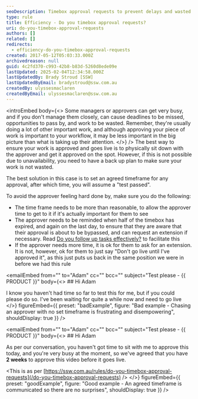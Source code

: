 ```yaml
---
seoDescription: Timebox approval requests to prevent delays and wasted effort, ensuring efficient workflow management.
type: rule
title: Efficiency - Do you timebox approval requests?
uri: do-you-timebox-approval-requests
authors: []
related: []
redirects:
  - efficiency-do-you-timebox-approval-requests
created: 2017-05-12T05:03:33.000Z
archivedreason: null
guid: 4c2fd370-c993-42b8-b83d-5260d8ede09e
lastUpdated: 2025-02-04T12:34:58.000Z
lastUpdatedBy: Brady Stroud [SSW]
lastUpdatedByEmail: bradystroud@ssw.com.au
createdBy: ulyssesmaclaren
createdByEmail: ulyssesmaclaren@ssw.com.au
---
```


<introEmbed
  body={<>
Some managers or approvers can get very busy, and if you don't manage them closely, can cause deadlines to be missed, opportunities to pass by, and work to be wasted. Remember, they're usually doing a lot of other important work, and although approving your piece of work is important to your workflow, it may be less important in the big picture than what is taking up their attention.
  </>}
/>
The best way to ensure your work is approved and goes live is to physically sit down with the approver and get it approved on the spot. However, if this is not possible due to unavailability, you need to have a back up plan to make sure your work is not wasted.

The best solution in this case is to set an agreed timeframe for any approval, after which time, you will assume a "test passed".

To avoid the approver feeling hard done by, make sure you do the following:

* The time frame needs to be more than reasonable, to allow the approver time to get to it if it's actually important for them to see
* The approver needs to be reminded when half of the timebox has expired, and again on the last day, to ensure that they are aware that their approval is about to be bypassed, and can request an extension if necessary. Read [Do you follow up tasks effectively?](/do-you-follow-up-emails-effectively) to facilitate this
* If the approver needs more time, it is ok for them to ask for an extension. It is not, however, ok for them to just say "Don't go live until I've approved it", as this just puts us back in the same position we were in before we had this rule

<emailEmbed
  from=""
  to="Adam"
  cc=""
  bcc=""
  subject="Test please - &#123;&#123; PRODUCT &#125;&#125;"
  body={<>
    ## Hi Adam

I know you haven't had time so far to test this for me, but if you could please do so. I've been waiting for quite a while now and need to go live
  </>}
  figureEmbed={{
    preset: "badExample",
    figure: "Bad example - Chasing an approver with no set timeframe is frustrating and disempowering",
    shouldDisplay: true
  }}
/>

<emailEmbed
  from=""
  to="Adam"
  cc=""
  bcc=""
  subject="Test please - &#123;&#123; PRODUCT &#125;&#125;"
  body={<>
    ## Hi Adam

As per our conversation, you haven't got time to sit with me to approve this today, and you're very busy at the moment, so we've agreed that you have **2 weeks** to approve this video before it goes live.

&lt;This is as per [https://ssw.com.au/rules/do-you-timebox-approval-requests](/do-you-timebox-approval-requests) /&gt;
  </>}
  figureEmbed={{
    preset: "goodExample",
    figure: "Good example - An agreed timeframe is communicated so there are no surprises",
    shouldDisplay: true
  }}
/>
